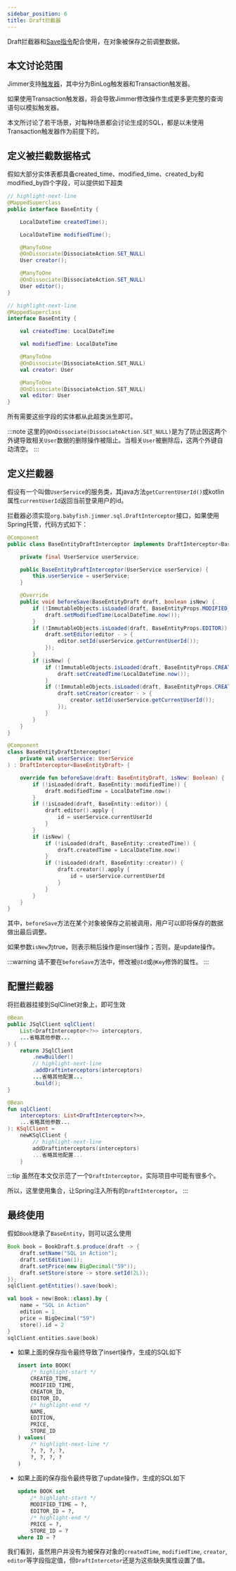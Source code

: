 ```yaml
---
sidebar_position: 6
title: Draft拦截器
---
```



Draft拦截器和[Save指令](./save-command)配合使用，在对象被保存之前调整数据。

## 本文讨论范围

Jimmer支持[触发器](../advanced/trigger)，其中分为BinLog触发器和Transaction触发器。

如果使用Transaction触发器，将会导致Jimmer修改操作生成更多更完整的查询语句以模拟触发器。

本文所讨论了若干场景，对每种场景都会讨论生成的SQL，都是以未使用Transaction触发器作为前提下的。

## 定义被拦截数据格式

假如大部分实体表都具备created_time、modified_time、created_by和modified_by四个字段，可以提供如下超类

<Tabs groupId="language">
<TabItem value="java" label="Java">

```java
// highlight-next-line
@MappedSuperclass
public interface BaseEntity {

    LocalDateTime createdTime();

    LocalDateTime modifiedTime();

    @ManyToOne
    @OnDissociate(DissociateAction.SET_NULL)
    User creator();

    @ManyToOne
    @OnDissociate(DissociateAction.SET_NULL)
    User editor();
}
```

</TabItem>
<TabItem value="kotlin" label="Kotlin">

```kotlin
// highlight-next-line
@MappedSuperclass
interface BaseEntity {

    val createdTime: LocalDateTime

    val modifiedTime: LocalDateTime

    @ManyToOne
    @OnDissociate(DissociateAction.SET_NULL)
    val creator: User

    @ManyToOne
    @OnDissociate(DissociateAction.SET_NULL)
    val editor: User
}
```

</TabItem>
</Tabs>

所有需要这些字段的实体都从此超类派生即可。

:::note
这里的`@OnDissociate(DissociateAction.SET_NULL)`是为了防止因这两个外键导致相关`User`数据的删除操作被阻止。当相关`User`被删除后，这两个外键自动清空。
:::

## 定义拦截器

假设有一个叫做`UserService`的服务类，其java方法`getCurrentUserId()`或kotlin属性`currentUserId`返回当前登录用户的id。

拦截器必须实现`org.babyfish.jimmer.sql.DraftInterceptor`接口，如果使用Spring托管，代码方式如下：

<Tabs groupId="language">
<TabItem value="java" label="Java">

```java
@Component
public class BaseEntityDraftInterceptor implements DraftInterceptor<BaseEntityDraft> {

    private final UserService userService;

    public BaseEntityDraftInterceptor(UserService userService) {
        this.userService = userService;
    }

    @Override
    public void beforeSave(BaseEntityDraft draft, boolean isNew) {
        if (!ImmutableObjects.isLoaded(draft, BaseEntityProps.MODIFIED_TIME)) {
            draft.setModifiedTime(LocalDateTime.now());
        }
        if (!ImmutableObjects.isLoaded(draft, BaseEntityProps.EDITOR)) {
            draft.setEditor(editor - > {
                editor.setId(userService.getCurrentUserId());
            });
        }
        if (isNew) {
            if (!ImmutableObjects.isLoaded(draft, BaseEntityProps.CREATED_TIME)) {
                draft.setCreatedTime(LocalDateTime.now());
            }
            if (!ImmutableObjects.isLoaded(draft, BaseEntityProps.CREATOR)) {
                draft.setCreator(creator - > {
                    creator.setId(userService.getCurrentUserId());
                });
            }   
        }
    }
}
```

</TabItem>
<TabItem value="kotlin" label="Kotlin">

```kotlin
@Component
class BaseEntityDraftInterceptor(
    private val userService: UserService
) : DraftInterceptor<BaseEntityDraft> {

    override fun beforeSave(draft: BaseEntityDraft, isNew: Boolean) {
        if (!isLoaded(draft, BaseEntity::modifiedTime)) {
            draft.modifiedTime = LocalDateTime.now()
        }
        if (!isLoaded(draft, BaseEntity::editor)) {
            draft.editor().apply {
                id = userService.currentUserId
            }
        }
        if (isNew) {
            if (!isLoaded(draft, BaseEntity::createdTime)) {
                draft.createdTime = LocalDateTime.now()
            }
            if (!isLoaded(draft, BaseEntity::creator)) {
                draft.creator().apply {
                    id = userService.currentUserId
                }
            }
        }
    }
}
```

</TabItem>
</Tabs>

其中，`beforeSave`方法在某个对象被保存之前被调用，用户可以即将保存的数据做出最后调整。

如果参数`isNew`为true，则表示稍后操作是insert操作；否则，是update操作。

:::warning
请不要在`beforeSave`方法中，修改被`@Id`或`@Key`修饰的属性。
:::

## 配置拦截器

将拦截器挂接到SqlClinet对象上，即可生效

<Tabs groupId="language">
<TabItem value="java" label="Java">

```java
@Bean
public JSqlClient sqlClient(
    List<DraftInterceptor<?>> interceptors,
    ...省略其他参数...
) {
    return JSqlClient
        .newBuilder()
        // highlight-next-line
        .addDraftinterceptors(interceptors)
        ...省略其他配置...
        .build();
}
```

</TabItem>
<TabItem value="kotlin" label="Kotlin">

```kotlin
@Bean
fun sqlClient(
    interceptors: List<DraftInterceptor<?>>,
    ...省略其他参数...
): KSqlClient =
    newKSqlClient {
        // highlight-next-line
        addDraftinterceptors(interceptors)
        ...省略其他配置...
    }
```

</TabItem>
</Tabs>

:::tip
虽然在本文仅示范了一个`DraftInterceptor`，实际项目中可能有很多个。

所以，这里使用集合，让Spring注入所有的`DraftInterceptor`。
:::

## 最终使用

假如`Book`继承了`BaseEntity`，则可以这么使用

<Tabs groupId="language">
<TabItem value="java" label="Java">

```java
Book book = BookDraft.$.produce(draft -> {
    draft.setName("SQL in Action");
    draft.setEdition(1);
    draft.setPrice(new BigDecimal("59"));
    draft.setStore(store -> store.setId(2L));
});
sqlClient.getEntities().save(book);
```

</TabItem>
<TabItem value="kotlin" label="Kotlin">

```kotlin
val book = new(Book::class).by {
    name = "SQL in Action"
    edition = 1
    price = BigDecimal("59")
    store().id = 2
}
sqlClient.entities.save(book)
```

</TabItem>
</Tabs>

-   如果上面的保存指令最终导致了insert操作，生成的SQL如下
    ```sql
    insert into BOOK(
        /* highlight-start */
        CREATED_TIME,
        MODIFIED_TIME,
        CREATOR_ID,
        EDITOR_ID,
        /* highlight-end */
        NAME, 
        EDITION, 
        PRICE, 
        STORE_ID
    ) values(
        /* highlight-next-line */
        ?, ?, ?, ?,
        ?, ?, ?, ?
    )
    ```

-   如果上面的保存指令最终导致了update操作，生成的SQL如下
    ```sql
    update BOOK set 
        /* highlight-start */
        MODIFIED_TIME = ?,
        EDITOR_ID = ?,
        /* highlight-end */
        PRICE = ?, 
        STORE_ID = ? 
    where ID = ?
    ```

我们看到，虽然用户并没有为被保存对象的`createdTime`, `modifiedTime`, `creator`, `editor`等字段指定值，但`DraftIntercetor`还是为这些缺失属性设置了值。
